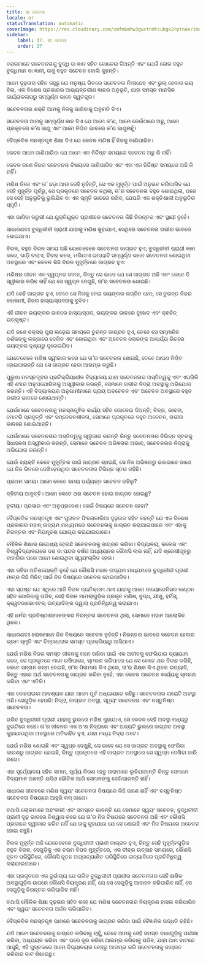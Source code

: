 ```yaml
---
title: ଲା ଚେତନା
locale: or
statusTranslation: automatic
coverImage: https://res.cloudinary.com/xmfm6mhw3gwctndtcubgx2rptnae/image/upload/v1740337243/small_cover_educacion_fundamental_a051170f1c.webp
sidebar:
    label: 37. ଲା ଚେତନା
    order: 37
---
```

ଲୋକମାନେ ସଚେତନତାକୁ ବୁଦ୍ଧି ବା ଜ୍ଞାନ ସହିତ ଗୋଳେଇ ଦିଅନ୍ତି ଏବଂ ଯେଉଁ ଲୋକ ବହୁତ ବୁଦ୍ଧିମାନ ବା ଜ୍ଞାନୀ, ତାକୁ ବହୁତ ସଚେତନ ବୋଲି କୁହନ୍ତି।

ଆମେ ଦୃଢ଼ତାର ସହିତ କହୁଛୁ ଯେ ମନୁଷ୍ୟ ଭିତରେ ସଚେତନତା ନିଃସନ୍ଦେହ ଏବଂ ଭୁଲ୍ ହେବାର ଭୟ ବିନା, ଏକ ବିଶେଷ ପ୍ରକାରର ଆଭ୍ୟନ୍ତରୀଣ ଜ୍ଞାନର ଅନୁଭୂତି, ଯାହା ସମସ୍ତ ମାନସିକ କାର୍ଯ୍ୟକଳାପରୁ ସମ୍ପୂର୍ଣ୍ଣ ଭାବେ ସ୍ୱତନ୍ତ୍ର।

ସଚେତନତାର ଶକ୍ତି ଆମକୁ ନିଜକୁ ଜାଣିବାକୁ ଅନୁମତି ଦିଏ।

ସଚେତନତା ଆମକୁ ସମ୍ପୂର୍ଣ୍ଣ ଜ୍ଞାନ ଦିଏ ଯେ ଆମେ କ’ଣ, ଆମେ କେଉଁଠାରେ ଅଛୁ, ଆମେ ପ୍ରକୃତରେ କ’ଣ ଜାଣୁ ଏବଂ ଆମେ ନିଶ୍ଚିତ ଭାବରେ କ’ଣ ଜାଣୁନାହୁଁ।

ବୈପ୍ଳବିକ ମନସ୍ତତ୍ତ୍ଵ ଶିକ୍ଷା ଦିଏ ଯେ କେବଳ ମଣିଷ ହିଁ ନିଜକୁ ଜାଣିପାରିବ।

କେବଳ ଆମେ ଜାଣିପାରିବା ଯେ ଆମେ ଏକ ନିର୍ଦ୍ଦିଷ୍ଟ ସମୟରେ ସଚେତନ ଅଛୁ କି ନାହିଁ।

କେବଳ ଜଣେ ନିଜର ସଚେତନତା ବିଷୟରେ ଜାଣିପାରିବ ଏବଂ ଏହା ଏକ ନିର୍ଦ୍ଦିଷ୍ଟ ସମୟରେ ଅଛି କି ନାହିଁ।

ମଣିଷ ନିଜେ ଏବଂ ତା’ ଛଡ଼ା ଆଉ କେହି ନୁହଁନ୍ତି, ସେ ଏକ ମୁହୂର୍ତ୍ତ ପାଇଁ ଅନୁଭବ କରିପାରିବ ଯେ ସେହି ମୁହୂର୍ତ୍ତ ପୂର୍ବରୁ, ସେ ପ୍ରକୃତରେ ସଚେତନ ନଥିଲା, ତା’ର ସଚେତନତା ବହୁତ ଶୋଇଥିଲା, ପରେ ସେ ସେହି ଅନୁଭୂତିକୁ ଭୁଲିଯିବ ବା ଏକ ସ୍ମୃତି ଭାବରେ ରଖିବ, ଯେପରି ଏକ ଶକ୍ତିଶାଳୀ ଅନୁଭୂତିର ସ୍ମୃତି।

ଏହା ଜାଣିବା ଜରୁରୀ ଯେ ଯୁକ୍ତିଯୁକ୍ତ ପ୍ରାଣୀରେ ସଚେତନତା କିଛି ନିରନ୍ତର ଏବଂ ସ୍ଥାୟୀ ନୁହେଁ।

ସାଧାରଣତଃ ବୁଦ୍ଧିଜୀବୀ ପ୍ରାଣୀ ଯାହାକୁ ମଣିଷ କୁହାଯାଏ, ସେଥିରେ ସଚେତନତା ଗଭୀର ଭାବରେ ଶୋଇଥାଏ।

ବିରଳ, ବହୁତ ବିରଳ ସମୟ ଅଛି ଯେତେବେଳେ ସଚେତନତା ଜାଗ୍ରତ ହୁଏ; ବୁଦ୍ଧିଜୀବୀ ପ୍ରାଣୀ କାମ କରେ, ଗାଡ଼ି ଚଲାଏ, ବିବାହ କରେ, ମରିଯାଏ ଇତ୍ୟାଦି ସମ୍ପୂର୍ଣ୍ଣ ଭାବେ ସଚେତନତା ଶୋଇଥିବା ଅବସ୍ଥାରେ ଏବଂ କେବଳ କିଛି ବିରଳ ମୁହୂର୍ତ୍ତରେ ଜାଗ୍ରତ ହୁଏ:

ମଣିଷର ଜୀବନ ଏକ ସ୍ୱପ୍ନର ଜୀବନ, କିନ୍ତୁ ସେ ଭାବେ ଯେ ସେ ଜାଗ୍ରତ ଅଛି ଏବଂ କେବେ ବି ସ୍ୱୀକାର କରିବ ନାହିଁ ଯେ ସେ ସ୍ୱପ୍ନ ଦେଖୁଛି, ତା’ର ସଚେତନତା ଶୋଇଛି।

ଯଦି କେହି ଜାଗ୍ରତ ହୁଏ, ତେବେ ସେ ନିଜକୁ ନେଇ ଭୟଙ୍କର ଲଜ୍ଜିତ ହେବ, ସେ ତୁରନ୍ତ ନିଜର ବୋକାମୀ, ନିଜର ହାସ୍ୟାସ୍ପଦତାକୁ ବୁଝିବ।

ଏହି ଜୀବନ ଭୟଙ୍କର ଭାବରେ ହାସ୍ୟାସ୍ପଦ, ଭୟଙ୍କର ଭାବରେ ଦୁଃଖଦ ଏବଂ କ୍ଵଚିତ୍ ଉତ୍କୃଷ୍ଟ।

ଯଦି ଜଣେ ବକ୍ସର୍ ପୁରା ଲଢ଼େଇ ସମୟରେ ତୁରନ୍ତ ଜାଗ୍ରତ ହୁଏ, ତେବେ ସେ ସମ୍ମାନିତ ଦର୍ଶକଙ୍କୁ ଲଜ୍ଜାରେ ଦେଖିବ ଏବଂ ଶୋଇଥିବା ଏବଂ ଅଚେତନ ଲୋକଙ୍କ ଆଶ୍ଚର୍ଯ୍ୟ ଭିତରେ ଭୟଙ୍କର ଦୃଶ୍ୟରୁ ଦୂରେଇଯିବ।

ଯେତେବେଳେ ମଣିଷ ସ୍ୱୀକାର କରେ ଯେ ତା’ର ସଚେତନତା ଶୋଇଛି, ତେବେ ଆପଣ ନିଶ୍ଚିତ ହୋଇପାରନ୍ତି ଯେ ସେ ଜାଗ୍ରତ ହେବା ଆରମ୍ଭ କରୁଛି।

ପୁରୁଣା ମନସ୍ତତ୍ତ୍ଵର ପ୍ରତିକ୍ରିୟାଶୀଳ ବିଦ୍ୟାଳୟ ଯାହା ସଚେତନତାର ଅସ୍ତିତ୍ୱକୁ ଏବଂ ଏପରିକି ଏହି ଶବ୍ଦର ଅନୁପଯୋଗିତାକୁ ଅସ୍ୱୀକାର କରନ୍ତି, ସେମାନେ ଗଭୀର ନିଦ୍ରା ଅବସ୍ଥାକୁ ଅଭିଯୋଗ କରନ୍ତି। ଏହି ବିଦ୍ୟାଳୟର ଅନୁଗାମୀମାନେ ପ୍ରାୟ ଅବଚେତନ ଏବଂ ଅଚେତନ ଅବସ୍ଥାରେ ବହୁତ ଗଭୀର ଭାବରେ ଶୋଇଥାନ୍ତି।

ଯେଉଁମାନେ ସଚେତନତାକୁ ମନସ୍ତାତ୍ତ୍ଵିକ କାର୍ଯ୍ୟ ସହିତ ଗୋଳେଇ ଦିଅନ୍ତି; ଚିନ୍ତା, ଭାବନା, ମୋଟରି ପ୍ରବୃତ୍ତି ଏବଂ ସମ୍ବେଦନଶୀଳତା, ସେମାନେ ପ୍ରକୃତରେ ବହୁତ ଅଚେତନ, ଗଭୀର ଭାବରେ ଶୋଇଥାନ୍ତି।

ଯେଉଁମାନେ ସଚେତନତାର ଅସ୍ତିତ୍ୱକୁ ସ୍ୱୀକାର କରନ୍ତି କିନ୍ତୁ ସଚେତନତାର ବିଭିନ୍ନ ସ୍ତରକୁ ସିଧାସଳଖ ଅସ୍ୱୀକାର କରନ୍ତି, ସେମାନେ ସଚେତନ ଅଭିଜ୍ଞତାର ଅଭାବ, ସଚେତନତାର ନିଦ୍ରାକୁ ଅଭିଯୋଗ କରନ୍ତି।

ଯେଉଁ ବ୍ୟକ୍ତି କେବେ ମୁହୂର୍ତ୍ତକ ପାଇଁ ଜାଗ୍ରତ ହୋଇଛି, ସେ ନିଜ ଅଭିଜ୍ଞତାରୁ ଭଲଭାବେ ଜାଣେ ଯେ ନିଜ ଭିତରେ ଦେଖିହେଉଥିବା ସଚେତନତାର ବିଭିନ୍ନ ସ୍ତର ରହିଛି।

ପ୍ରଥମ ସମୟ। ଆମେ କେତେ ସମୟ ପର୍ଯ୍ୟନ୍ତ ସଚେତନ ରହିଲୁ?

ଦ୍ଵିତୀୟ ଆବୃତ୍ତି। ଆମେ କେତେ ଥର ସଚେତନ ହୋଇ ଜାଗ୍ରତ ହୋଇଛୁ?

ତୃତୀୟ। ପ୍ରସାର ଏବଂ ଅନୁପ୍ରବେଶ। କେଉଁ ବିଷୟରେ ସଚେତନ ହେବା?

ବୈପ୍ଳବିକ ମନସ୍ତତ୍ତ୍ଵ ଏବଂ ପୁରାତନ ଫିଲୋକାଲିଆ ଦୃଢ଼ତାର ସହିତ କହନ୍ତି ଯେ ଏକ ବିଶେଷ ପ୍ରକାରର ମହାନ୍ ଉଦ୍ୟମ ମାଧ୍ୟମରେ ସଚେତନତାକୁ ଜାଗ୍ରତ କରାଯାଇପାରେ ଏବଂ ଏହାକୁ ନିରନ୍ତର ଏବଂ ନିୟନ୍ତ୍ରଣ ଯୋଗ୍ୟ କରାଯାଇପାରେ।

ମୌଳିକ ଶିକ୍ଷାର ଉଦ୍ଦେଶ୍ୟ ହେଉଛି ସଚେତନତାକୁ ଜାଗ୍ରତ କରିବା। ବିଦ୍ୟାଳୟ, କଲେଜ ଏବଂ ବିଶ୍ୱବିଦ୍ୟାଳୟରେ ଦଶ ବା ପନ୍ଦର ବର୍ଷର ଅଧ୍ୟୟନର କୌଣସି ଲାଭ ନାହିଁ, ଯଦି ଶ୍ରେଣୀଗୃହରୁ ବାହାରିବା ପରେ ଆମେ ଶୋଇଥିବା ସ୍ୱୟଂଚାଳିତ ହେଉ।

ଏହା କହିବା ଅତିଶୟୋକ୍ତି ନୁହେଁ ଯେ କୌଣସି ମହାନ ଉଦ୍ୟମ ମାଧ୍ୟମରେ ବୁଦ୍ଧିଜୀବୀ ପ୍ରାଣୀ ମାତ୍ର କିଛି ମିନିଟ୍ ପାଇଁ ନିଜ ବିଷୟରେ ସଚେତନ ହୋଇପାରିବ।

ଏହା ସ୍ପଷ୍ଟ ଯେ ଏଥିରେ ଆଜି ବିରଳ ବ୍ୟତିକ୍ରମ ଥାଏ ଯାହାକୁ ଆମେ ଡାୟୋଜେନିସର ଲଣ୍ଠନ ସହିତ ଖୋଜିବାକୁ ପଡିବ, ସେହି ବିରଳ ମାମଲାଗୁଡ଼ିକ ପ୍ରକୃତ ମଣିଷ, ବୁଦ୍ଧ, ଯୀଶୁ, ହର୍ମିସ୍, କ୍ୱେଟଜାକୋଏଟଲ୍ ଇତ୍ୟାଦିଙ୍କ ଦ୍ୱାରା ପ୍ରତିନିଧିତ୍ୱ କରାଯାଏ।

ଏହି ଧର୍ମର ପ୍ରତିଷ୍ଠାତାମାନଙ୍କର ନିରନ୍ତର ସଚେତନତା ଥିଲା, ସେମାନେ ମହାନ ଆଲୋକିତ ଥିଲେ।

ସାଧାରଣତଃ ଲୋକମାନେ ନିଜ ବିଷୟରେ ସଚେତନ ନୁହଁନ୍ତି। ନିରନ୍ତର ଭାବରେ ସଚେତନ ହେବାର ଭ୍ରମ ସ୍ମୃତି ଏବଂ ଚିନ୍ତାଧାରାର ସମସ୍ତ ପ୍ରକ୍ରିୟାରୁ ଆସିଥାଏ।

ଯେଉଁ ମଣିଷ ନିଜର ସମସ୍ତ ଜୀବନକୁ ମନେ ରଖିବା ପାଇଁ ଏକ ଅତୀତକୁ ଫେରିଯାଇ ବ୍ୟାୟାମ କରେ, ସେ ପ୍ରକୃତରେ ମନେ ରଖିପାରେ, ସ୍ମରଣ କରିପାରେ ଯେ ସେ କେତେ ଥର ବିବାହ କରିଛି, କେତେ ସନ୍ତାନ ଜନ୍ମ ଦେଇଛି, ତା’ର ପିତାମାତା କିଏ ଥିଲେ, ତା’ର ଶିକ୍ଷକ କିଏ ଥିଲେ ଇତ୍ୟାଦି, କିନ୍ତୁ ଏହାର ଅର୍ଥ ସଚେତନତାକୁ ଜାଗ୍ରତ କରିବା ନୁହେଁ, ଏହା କେବଳ ଅଚେତନ କାର୍ଯ୍ୟକୁ ସ୍ମରଣ କରିବା ଏବଂ ଏତିକି।

ଏହା ଦୋହରାଇବା ଆବଶ୍ୟକ ଯାହା ଆମେ ପୂର୍ବ ଅଧ୍ୟାୟରେ କହିଛୁ। ସଚେତନତାର ଚାରୋଟି ଅବସ୍ଥା ଅଛି। ସେଗୁଡ଼ିକ ହେଉଛି: ନିଦ୍ରା, ଜାଗ୍ରତ ଅବସ୍ଥା, ସ୍ୱୟଂ ସଚେତନତା ଏବଂ ବସ୍ତୁନିଷ୍ଠ ସଚେତନତା।

ଗରିବ ବୁଦ୍ଧିଜୀବୀ ପ୍ରାଣୀ ଯାହାକୁ ଭୁଲରେ ମଣିଷ କୁହାଯାଏ, ସେ କେବଳ ସେହି ଅବସ୍ଥା ମଧ୍ୟରୁ ଦୁଇଟିରେ ବଞ୍ଚେ। ତା’ର ଜୀବନର ଏକ ଅଂଶ ନିଦ୍ରାରେ ଏବଂ ଅନ୍ୟଟି ଭୁଲରେ ଜାଗ୍ରତ ଅବସ୍ଥା କୁହାଯାଉଥିବା ଅବସ୍ଥାରେ ଅତିବାହିତ ହୁଏ, ଯାହା ମଧ୍ୟ ନିଦ୍ରା ଅଟେ।

ଯେଉଁ ମଣିଷ ଶୋଇଛି ଏବଂ ସ୍ୱପ୍ନ ଦେଖୁଛି, ସେ ଭାବେ ଯେ ସେ ଜାଗ୍ରତ ଅବସ୍ଥାକୁ ଫେରିବା କାରଣରୁ ଜାଗ୍ରତ ହୋଇଛି, କିନ୍ତୁ ପ୍ରକୃତରେ ଏହି ଜାଗ୍ରତ ଅବସ୍ଥାରେ ସେ ସ୍ୱପ୍ନ ଦେଖିବା ଜାରି ରଖେ।

ଏହା ସୂର୍ଯ୍ୟୋଦୟ ସହିତ ସମାନ, ସୂର୍ଯ୍ୟ କିରଣ ହେତୁ ତାରାମାନେ ଲୁଚିଯାଆନ୍ତି କିନ୍ତୁ ସେମାନେ ବିଦ୍ୟମାନ ଅଛନ୍ତି ଯଦିଓ ଭୌତିକ ଆଖି ସେମାନଙ୍କୁ ଦେଖିପାରନ୍ତି ନାହିଁ।

ସାଧାରଣ ଜୀବନରେ ମଣିଷ ସ୍ୱୟଂ ସଚେତନତା ବିଷୟରେ କିଛି ଜାଣେ ନାହିଁ ଏବଂ ବସ୍ତୁନିଷ୍ଠ ସଚେତନତା ବିଷୟରେ ଆହୁରି କମ୍ ଜାଣେ।

ତଥାପି ଲୋକମାନେ ଅହଂକାରୀ ଏବଂ ସମସ୍ତେ ଭାବନ୍ତି ଯେ ସେମାନେ ସ୍ୱୟଂ ସଚେତନ; ବୁଦ୍ଧିଜୀବୀ ପ୍ରାଣୀ ଦୃଢ଼ ଭାବରେ ବିଶ୍ୱାସ କରେ ଯେ ତା’ର ନିଜ ବିଷୟରେ ସଚେତନତା ଅଛି ଏବଂ କୌଣସି ପ୍ରକାରେ ସ୍ୱୀକାର କରିବ ନାହିଁ ଯେ ତାକୁ କୁହାଯାଉ ଯେ ସେ ଶୋଇଛି ଏବଂ ନିଜ ବିଷୟରେ ଅଚେତନ ହୋଇ ବଞ୍ଚୁଛି।

ବିରଳ ମୁହୂର୍ତ୍ତ ଅଛି ଯେତେବେଳେ ବୁଦ୍ଧିଜୀବୀ ପ୍ରାଣୀ ଜାଗ୍ରତ ହୁଏ, କିନ୍ତୁ ସେହି ମୁହୂର୍ତ୍ତଗୁଡ଼ିକ ବହୁତ ବିରଳ, ସେଗୁଡ଼ିକୁ ଏକ ଚରମ ବିପଦ ମୁହୂର୍ତ୍ତରେ, ଏକ ତୀବ୍ର ଉତ୍ସାହ ସମୟରେ, କୌଣସି ନୂତନ ପରିସ୍ଥିତିରେ, କୌଣସି ନୂତନ ଅପ୍ରତ୍ୟାଶିତ ପରିସ୍ଥିତିରେ ଇତ୍ୟାଦିରେ ପ୍ରତିନିଧିତ୍ୱ କରାଯାଇପାରେ।

ଏହା ପ୍ରକୃତରେ ଏକ ଦୁର୍ଭାଗ୍ୟ ଯେ ଗରିବ ବୁଦ୍ଧିଜୀବୀ ପ୍ରାଣୀର ସଚେତନତାର ସେହି କ୍ଷଣିକ ଅବସ୍ଥାଗୁଡ଼ିକ ଉପରେ କୌଣସି ନିୟନ୍ତ୍ରଣ ନାହିଁ, ଯେ ସେ ସେଗୁଡ଼ିକୁ ଆବାହନ କରିପାରିବ ନାହିଁ, ସେ ସେଗୁଡ଼ିକୁ ନିରନ୍ତର କରିପାରିବ ନାହିଁ।

ତଥାପି ମୌଳିକ ଶିକ୍ଷା ଦୃଢ଼ତାର ସହିତ କହେ ଯେ ମଣିଷ ସଚେତନତାର ନିୟନ୍ତ୍ରଣ ହାସଲ କରିପାରିବ ଏବଂ ସ୍ୱୟଂ ସଚେତନତା ଅର୍ଜନ କରିପାରିବ।

ବୈପ୍ଳବିକ ମନସ୍ତତ୍ତ୍ଵ ପାଖରେ ସଚେତନତାକୁ ଜାଗ୍ରତ କରିବା ପାଇଁ ବୈଜ୍ଞାନିକ ପଦ୍ଧତି ରହିଛି।

ଯଦି ଆମେ ସଚେତନତାକୁ ଜାଗ୍ରତ କରିବାକୁ ଚାହୁଁ, ତେବେ ଆମକୁ ସେହି ସମସ୍ତ ବାଧାଗୁଡ଼ିକୁ ପରୀକ୍ଷା କରିବା, ଅଧ୍ୟୟନ କରିବା ଏବଂ ପରେ ଦୂର କରିବା ଆରମ୍ଭ କରିବାକୁ ପଡିବ, ଯାହା ଆମ ବାଟରେ ଆସୁଛି, ଏହି ପୁସ୍ତକରେ ଆମେ ବିଦ୍ୟାଳୟର ବେଞ୍ଚରୁ ଆରମ୍ଭ କରି ସଚେତନତାକୁ ଜାଗ୍ରତ କରିବାର ବାଟ ଶିଖାଇଛୁ।

